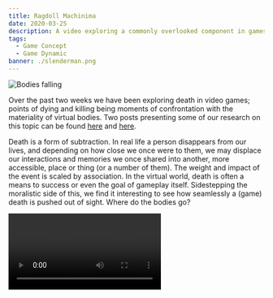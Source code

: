 ```yaml
---
title: Ragdoll Machinima
date: 2020-03-25
description: A video exploring a commonly overlooked component in games, the corpse.
tags:
  - Game Concept
  - Game Dynamic
banner: ./slenderman.png
---
```


![Bodies falling](./slenderman.png)

Over the past two weeks we have been exploring death in video games; points of dying and killing being moments of confrontation with the materiality of virtual bodies. Two posts presenting some of our research on this topic can be found [here](/materiality-of-bodies-in-video-games) and [here](/expectations-of-death-in-video-games).

Death is a form of subtraction. In real life a person disappears from our lives, and depending on how close we once were to them, we may displace our interactions and memories we once shared into another, more accessible, place or thing (or a number of them). The weight and impact of the event is scaled by association. In the virtual world, death is often a means to success or even the goal of gameplay itself. Sidestepping the moralistic side of this, we find it interesting to see how seamlessly a (game) death is pushed out of sight. Where do the bodies go?


<Video videoSrcURL="https://www.youtube.com/embed/5vOfyv-Y1Dc" videoTitle="Ragdoll machinima" />

<Video videoSrcURL="https://www.youtube.com/embed/bSmzPk621GI" videoTitle="Death in video games" />

### Counting the bodies

Millions of people are gaming online at any given time.

Just last week CS:GO, an FPS game, reached a record peak of 1.1 million concurrent players, and currently averages at around 630,000.

Breaking this down, an average game lasts 60 minutes, in which two teams play 15 rounds (first to 8 winning rounds). Each team consists of 10 players.

So then we have 63,000 games of 15 rounds of approx 15 deaths per round, per hour. This equates to 14,175,000 deaths per hour. To give you an idea of scale, that is around two thousand more than real people dying worldwide - and that’s in CS:GO alone.

